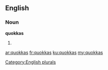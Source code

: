 ==English==

===Noun===
'''quokkas'''

# {{plural of|[[quokka]]}}

[[Category:English plurals]]

[[ar:quokkas]]
[[fr:quokkas]]
[[ku:quokkas]]
[[my:quokkas]]
